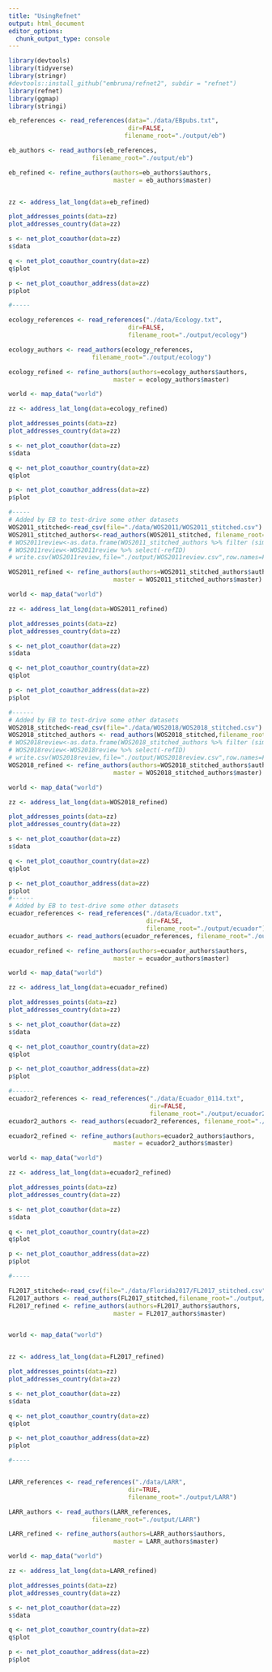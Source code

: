 ```yaml
---
title: "UsingRefnet"
output: html_document
editor_options: 
  chunk_output_type: console
---
```


```r
library(devtools)
library(tidyverse)
library(stringr)
#devtools::install_github("embruna/refnet2", subdir = "refnet")  
library(refnet)
library(ggmap)
library(stringi)
```

```r
eb_references <- read_references(data="./data/EBpubs.txt", 
                                 dir=FALSE, 
                                filename_root="./output/eb")

eb_authors <- read_authors(eb_references, 
                       filename_root="./output/eb")

eb_refined <- refine_authors(authors=eb_authors$authors,
                             master = eb_authors$master)


zz <- address_lat_long(data=eb_refined)

plot_addresses_points(data=zz)
plot_addresses_country(data=zz)

s <- net_plot_coauthor(data=zz)
s$data

q <- net_plot_coauthor_country(data=zz)
q$plot

p <- net_plot_coauthor_address(data=zz)
p$plot

#-----

ecology_references <- read_references("./data/Ecology.txt", 
                                 dir=FALSE, 
                                 filename_root="./output/ecology")

ecology_authors <- read_authors(ecology_references, 
                       filename_root="./output/ecology")

ecology_refined <- refine_authors(authors=ecology_authors$authors,
                             master = ecology_authors$master)

world <- map_data("world")

zz <- address_lat_long(data=ecology_refined)

plot_addresses_points(data=zz)
plot_addresses_country(data=zz)

s <- net_plot_coauthor(data=zz)
s$data

q <- net_plot_coauthor_country(data=zz)
q$plot

p <- net_plot_coauthor_address(data=zz)
p$plot

#-----
# Added by EB to test-drive some other datasets
WOS2011_stitched<-read_csv(file="./data/WOS2011/WOS2011_stitched.csv")
WOS2011_stitched_authors<-read_authors(WOS2011_stitched, filename_root="./output/WOS2011_stitched")
# WOS2011review<-as.data.frame(WOS2011_stitched_authors %>% filter (similarity<1))
# WOS2011review<-WOS2011review %>% select(-refID)
# write.csv(WOS2011review,file="./output/WOS2011review.csv",row.names=FALSE)

WOS2011_refined <- refine_authors(authors=WOS2011_stitched_authors$authors,
                             master = WOS2011_stitched_authors$master)

world <- map_data("world")

zz <- address_lat_long(data=WOS2011_refined)

plot_addresses_points(data=zz)
plot_addresses_country(data=zz)

s <- net_plot_coauthor(data=zz)
s$data

q <- net_plot_coauthor_country(data=zz)
q$plot

p <- net_plot_coauthor_address(data=zz)
p$plot

#------
# Added by EB to test-drive some other datasets
WOS2018_stitched<-read_csv(file="./data/WOS2018/WOS2018_stitched.csv")
WOS2018_stitched_authors <- read_authors(WOS2018_stitched,filename_root="./output/WOS2018_stitched")
# WOS2018review<-as.data.frame(WOS2018_stitched_authors %>% filter (similarity<1))
# WOS2018review<-WOS2018review %>% select(-refID)
# write.csv(WOS2018review,file="./output/WOS2018review.csv",row.names=FALSE)
WOS2018_refined <- refine_authors(authors=WOS2018_stitched_authors$authors,
                             master = WOS2018_stitched_authors$master)

world <- map_data("world")

zz <- address_lat_long(data=WOS2018_refined)

plot_addresses_points(data=zz)
plot_addresses_country(data=zz)

s <- net_plot_coauthor(data=zz)
s$data

q <- net_plot_coauthor_country(data=zz)
q$plot

p <- net_plot_coauthor_address(data=zz)
p$plot
#------
# Added by EB to test-drive some other datasets
ecuador_references <- read_references("./data/Ecuador.txt", 
                                      dir=FALSE, 
                                      filename_root="./output/ecuador")
ecuador_authors <- read_authors(ecuador_references, filename_root="./output/ecuador")

ecuador_refined <- refine_authors(authors=ecuador_authors$authors,
                             master = ecuador_authors$master)

world <- map_data("world")

zz <- address_lat_long(data=ecuador_refined)

plot_addresses_points(data=zz)
plot_addresses_country(data=zz)

s <- net_plot_coauthor(data=zz)
s$data

q <- net_plot_coauthor_country(data=zz)
q$plot

p <- net_plot_coauthor_address(data=zz)
p$plot

#------
ecuador2_references <- read_references("./data/Ecuador_0114.txt", 
                                       dir=FALSE, 
                                       filename_root="./output/ecuador2") 
ecuador2_authors <- read_authors(ecuador2_references, filename_root="./output/ecuador2")

ecuador2_refined <- refine_authors(authors=ecuador2_authors$authors,
                             master = ecuador2_authors$master)

world <- map_data("world")

zz <- address_lat_long(data=ecuador2_refined)

plot_addresses_points(data=zz)
plot_addresses_country(data=zz)

s <- net_plot_coauthor(data=zz)
s$data

q <- net_plot_coauthor_country(data=zz)
q$plot

p <- net_plot_coauthor_address(data=zz)
p$plot

#-----

FL2017_stitched<-read_csv(file="./data/Florida2017/FL2017_stitched.csv")
FL2017_authors <- read_authors(FL2017_stitched,filename_root="./output/FL2017")
FL2017_refined <- refine_authors(authors=FL2017_authors$authors,
                             master = FL2017_authors$master)


world <- map_data("world")


zz <- address_lat_long(data=FL2017_refined)

plot_addresses_points(data=zz)
plot_addresses_country(data=zz)

s <- net_plot_coauthor(data=zz)
s$data

q <- net_plot_coauthor_country(data=zz)
q$plot

p <- net_plot_coauthor_address(data=zz)
p$plot

#-----


LARR_references <- read_references("./data/LARR", 
                                 dir=TRUE, 
                                 filename_root="./output/LARR")

LARR_authors <- read_authors(LARR_references, 
                       filename_root="./output/LARR")

LARR_refined <- refine_authors(authors=LARR_authors$authors,
                             master = LARR_authors$master)

world <- map_data("world")

zz <- address_lat_long(data=LARR_refined)

plot_addresses_points(data=zz)
plot_addresses_country(data=zz)

s <- net_plot_coauthor(data=zz)
s$data

q <- net_plot_coauthor_country(data=zz)
q$plot

p <- net_plot_coauthor_address(data=zz)
p$plot
```